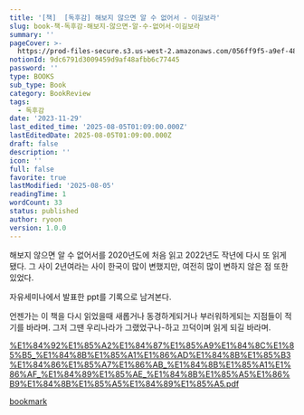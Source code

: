 ```yaml
---
title: '[책]  [독후감] 해보지 않으면 알 수 없어서 - 이길보라'
slug: book-책-독후감-해보지-않으면-알-수-없어서-이길보라
summary: ''
pageCover: >-
  https://prod-files-secure.s3.us-west-2.amazonaws.com/056ff9f5-a9ef-486f-8acb-9eef51d06a2d/d763279f-f15a-46c7-8077-fbfad9120b74/Read.jpg?X-Amz-Algorithm=AWS4-HMAC-SHA256&X-Amz-Content-Sha256=UNSIGNED-PAYLOAD&X-Amz-Credential=ASIAZI2LB466T67TJ7FB%2F20250805%2Fus-west-2%2Fs3%2Faws4_request&X-Amz-Date=20250805T010926Z&X-Amz-Expires=3600&X-Amz-Security-Token=IQoJb3JpZ2luX2VjEBcaCXVzLXdlc3QtMiJGMEQCIEQmPZVJYmUsIBPImKihZ9fzEGlE5v8b1aXGK%2FZiNrdyAiAI3WBlWkwsnkBOpEw3Awed0eCqXPMHYS9t3LWjhuzX7Cr%2FAwhQEAAaDDYzNzQyMzE4MzgwNSIM%2BsdJia%2BiaPORdN2NKtwDQ9CStiqbL8o0Ua0d%2F2wiVMuuKCJ6ONwigv%2BteuVKqLckdJpx85lowW2eab4Agq%2BAUmrHeOHB%2FZOAHDB6P%2FXivmspbe1ukMzxbdZGiPFBlLgTHk2U6zJxQNfT58b3Ef%2BAG%2BcBtk61CmB3%2F39MC%2FHTtGjXR5%2BrK%2FO2GcLAbV3yHAnMpSA3Qpy4yD2Brzls%2Bw9HwWQ1041HBp0k90vNYq7sPiILzp1UqmoRLiz5OEH9SOJQWLlZOgiUThnrjKyPuULlRSIV8tGYRMGHzV%2F%2BeG%2BAI3i42QRjhIAPNZ3h8vIe2w69izaWp4ZOOoKtV%2BGxGkozR3SZZ7U77Y%2FLIUidhNgySoj5c5I6QUZ3TL3HUOQ5zUOOn8VgSw7RJmqADLhMKqe7mSZ6BE0zNEI5mgErCvtd9YaTdAzPSOMurzuv1Bkyf0QWfeDLO374DRDo4v%2F7zBInjcuP5cG3MikD5BBlDx%2FixfoW4LfTo%2FmpHbNX%2BaVS%2BwVMqh8prbUYOukYW51laPl8fSY3kjT4V48A1F7VWoi1F9z7XxAo5GsZqFqaPZtIisa2LQAnE2TaHr3iT%2F7pdZCTPKY6K8ggSGXccbch%2BxreWY2%2BUjZ1p4XIPvJwSuieXihASW5m5fKK2UEnbfgw6vzExAY6pgHlb4cs28PSUkpkagzGQPd2oRVOAv5vqQdoGkZPss2EWuqGbwTvdW262Gg%2BWld%2BFeB0Px2XFy3hFKlzAFStxhM2o9y5AlR1Xe9gBb%2Fpud4YaT2QeyZUbj8BKVGUIUMsHjO7QtkBsMN4oL1SeXRn3epIY3yehzS%2FA%2BI3xzRQbBYGclYHLa1dgxURqkPrzK3xP6CLfGQAzbS9RPz012CE6YdScmozvtuL&X-Amz-Signature=a83691d7c44be66885b724c042ba54642b6f34cfa7217e6068e4784f1e8a5660&X-Amz-SignedHeaders=host&x-amz-checksum-mode=ENABLED&x-id=GetObject
notionId: 9dc6791d3009459d9af48afbb6c77445
password: ''
type: BOOKS
sub_type: Book
category: BookReview
tags:
  - 독후감
date: '2023-11-29'
last_edited_time: '2025-08-05T01:09:00.000Z'
lastEditedDate: 2025-08-05T01:09:00.000Z
draft: false
description: ''
icon: ''
full: false
favorite: true
lastModified: '2025-08-05'
readingTime: 1
wordCount: 33
status: published
author: ryoon
version: 1.0.0
---
```


해보지 않으면 알 수 없어서를 2020년도에 처음 읽고 2022년도 작년에 다시 또 읽게 됐다. 그 사이 2년여라는 사이 한국이 많이 변했지만, 여전히 많이 변하지 않은 점 또한 있었다.


자유세미나에서 발표한 ppt를 기록으로 남겨본다.


언젠가는 이 책을 다시 읽었을때 새롭거나 동경하게되거나 부러워하게되는 지점들이 적기를 바라며. 그저 그땐 우리나라가 그랬었구나-하고 끄덕이며 읽게 되길 바라며.


[%E1%84%92%E1%85%A2%E1%84%87%E1%85%A9%E1%84%8C%E1%85%B5_%E1%84%8B%E1%85%A1%E1%86%AD%E1%84%8B%E1%85%B3%E1%84%86%E1%85%A7%E1%86%AB_%E1%84%8B%E1%85%A1%E1%86%AF_%E1%84%89%E1%85%AE_%E1%84%8B%E1%85%A5%E1%86%B9%E1%84%8B%E1%85%A5%E1%84%89%E1%85%A5.pdf](https://prod-files-secure.s3.us-west-2.amazonaws.com/056ff9f5-a9ef-486f-8acb-9eef51d06a2d/8a480b9b-9e25-481d-9505-88981e48d1f4/%E1%84%92%E1%85%A2%E1%84%87%E1%85%A9%E1%84%8C%E1%85%B5_%E1%84%8B%E1%85%A1%E1%86%AD%E1%84%8B%E1%85%B3%E1%84%86%E1%85%A7%E1%86%AB_%E1%84%8B%E1%85%A1%E1%86%AF_%E1%84%89%E1%85%AE_%E1%84%8B%E1%85%A5%E1%86%B9%E1%84%8B%E1%85%A5%E1%84%89%E1%85%A5.pdf?X-Amz-Algorithm=AWS4-HMAC-SHA256&X-Amz-Content-Sha256=UNSIGNED-PAYLOAD&X-Amz-Credential=ASIAZI2LB4665L6MJCNW%2F20250805%2Fus-west-2%2Fs3%2Faws4_request&X-Amz-Date=20250805T011036Z&X-Amz-Expires=3600&X-Amz-Security-Token=IQoJb3JpZ2luX2VjEBcaCXVzLXdlc3QtMiJIMEYCIQCGvonduavqDWCzSC8dnX6oOizfrxDo4Uct9cry%2FRchuQIhAJqd0FZR7IO72UPqtrv8P7Xn6WxOJuPt1n65fFlMHbt2Kv8DCFAQABoMNjM3NDIzMTgzODA1IgxcWypj4DIfuO%2F%2B3eIq3AOq5kSfspJcQ3scbpL7A9Uss92IiCveHUgJsVbYzeaS9%2FP%2FGZ5Olrtf7w%2BDL4NvQqEBVSMGplPDr67HJeVdN4ZNPGZ7yP136zt7tqvrFLxhnbYqbz3%2B%2BU%2FHj%2FK9A8AYyxcYxDu9Wx8La9JsRTxBuKVEnkbSek4riFU3n%2FP8WVHI9ZvSRuOPNaNoo4L61fQ0huwvFpZ16NL4efYhNCTXey9ktoSJk02eAKAtJhv%2FRkct2TzWFmijpwy%2BNYcR2wRJHLqC3aQc9TpeuHLLm6hpxHk7yEM8vVyXQ1sZ4vHmtkmQgMU%2FQJs%2Fy5oJMbllV9jYrVn01jW3ulQEgMIiNRvMviDSNjGsyOYSDJ%2FbJHJLRQqU%2BkcpWwd7gbuqCwf1p7jRoYyTihd7k%2FlNX37%2B1v%2BjMMbKXV8tj%2B1zKoCgXEwb2eI3Xz6gujtAoqHfk1Sk9cAlzyihfuXBUN1jSRjn8CvsmRJPlJpPBt%2F4OkPw2Mepx4DkwaazeFPZi0PGQ%2B%2FZUyN0O2qNv6PZ27h34JcGXuEMSOZGXUYZWJOgprszqANjD905ac3yiBele7%2BC9Xo5Kd3BrAlvSoLB%2FEph30zHQJsQUcTZeQG8TCphiif8wMucGJcJIBq1uhtOVxW4%2B62l1TDs%2FMTEBjqkAXT3J5Q29n%2BLnkIy8LQ1dLXEb7BbiVAjhz7pR7lbIJI1OBrBDyWyUVnf2auHhkeDyiBci%2Bz6vbLN21f6TzHHEI8dLnt5xXe1F59%2B7ycW4jbKBkDH1cGXYOR4eVkoj4uithMNK%2BEpLU7jlSfXn%2B5Bc9T2sdHrFkyeKMY%2BsI6%2FHfRGSSjoDAxU8QNqR3V6ifERLt7ZxMVaTAZRCKBq6hgdCMHhTuLp&X-Amz-Signature=62d9ad2e730b6369cdd61ce9d2c721e87651a44554861ce447ce5a71ceb995cb&X-Amz-SignedHeaders=host&x-amz-checksum-mode=ENABLED&x-id=GetObject)


[bookmark](https://www.canva.com/design/DAFSryAGYps/RSh8AP44BHYIpwk00ENVxQ/view?utm_content=DAFSryAGYps&utm_campaign=share_your_design&utm_medium=link&utm_source=shareyourdesignpanel#12)

